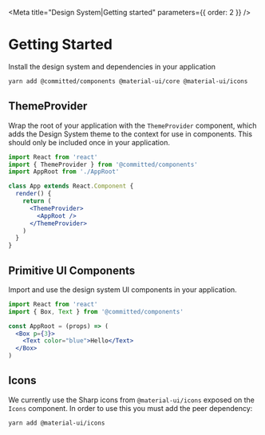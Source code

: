 
<Meta title="Design System|Getting started" parameters={{ order: 2 }} />

# Getting Started

Install the design system and dependencies in your application

```sh
yarn add @committed/components @material-ui/core @material-ui/icons
```

## ThemeProvider

Wrap the root of your application with the `ThemeProvider` component,
which adds the Design System theme to the context for use in components.
This should only be included once in your application.

```jsx
import React from 'react'
import { ThemeProvider } from '@committed/components'
import AppRoot from './AppRoot'

class App extends React.Component {
  render() {
    return (
      <ThemeProvider>
        <AppRoot />
      </ThemeProvider>
    )
  }
}
```

## Primitive UI Components

Import and use the design system UI components in your application.

```jsx
import React from 'react'
import { Box, Text } from '@committed/components'

const AppRoot = (props) => (
  <Box p={3}>
    <Text color="blue">Hello</Text>
  </Box>
)
```

## Icons

We currently use the Sharp icons from `@material-ui/icons` exposed on the `Icons` component. In order to use this you must add the peer dependency:

```sh
yarn add @material-ui/icons
```
